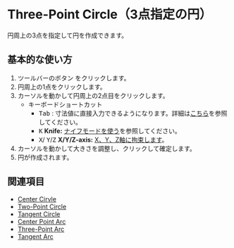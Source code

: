 

# Three-Point Circle（3点指定の円）

<Reference shortcut='' command='Three-Point Circle' button='ツールバー'  buttonIcon='button-three-point-circle'/>

円周上の3点を指定して円を作成できます。

## 基本的な使い方

1. ツールバーのボタン <ButtonIcon type="button-three-point-circle" />をクリックします。
2. 円周上の1点をクリックします。
3. カーソルを動かして円周上の2点目をクリックします。
   - <Kst>キーボードショートカット</Kst>
      - <kbd>Tab</kbd> : 寸法値に直接入力できるようになります。詳細は[こちら](/tool/sketching-essentials#specify-dimensions-numerically)を参照してください。
      - <kbd>K</kbd> **Knife:** [ナイフモードを使う](/tool/sketching-essentials#use-knife-mode)を参照してください。
      - <kbd>X</kbd>/ <kbd>Y</kbd>/<kbd>Z</kbd> **X/Y/Z-axis:** [X、Y、Z軸に拘束します](/tool/sketching-essentials#constrain-to-an-axis)。
4. カーソルを動かして大きさを調整し、クリックして確定します。
5. 円が作成されます。

<VideoPlayer fileName="three-point-circle"/>

## 関連項目
- [Center Cirvle](center-circle)
- [Two-Point Circle](two-point-circle)
- [Tangent Circle](tangent-circle)
- [Center Point Arc](center-point-arc)
- [Three-Point Arc](three-point-arc)
- [Tangent Arc](tangent-arc)



